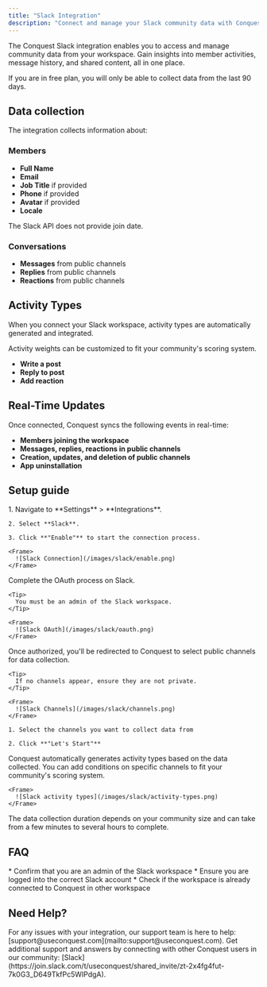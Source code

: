```yaml
---
title: "Slack Integration"
description: "Connect and manage your Slack community data with Conquest."
---
```


The Conquest Slack integration enables you to access and manage community data from your workspace. Gain insights into member activities, message history, and shared content, all in one place.

<Note>
  If you are in free plan, you will only be able to collect data from the last 90 days.
</Note>

## Data collection

The integration collects information about:

### Members

* **Full Name**
* **Email**
* **Job Title** if provided
* **Phone** if provided
* **Avatar** if provided
* **Locale**

<Note>
  The Slack API does not provide join date.
</Note>

### Conversations

* **Messages** from public channels
* **Replies** from public channels
* **Reactions** from public channels


## Activity Types

When you connect your Slack workspace, activity types are automatically generated and integrated.

<Tip>
  Activity weights can be customized to fit your community's scoring system.
</Tip>

* **Write a post**
* **Reply to post**
* **Add reaction**

## Real-Time Updates

Once connected, Conquest syncs the following events in real-time:

* **Members joining the workspace**
* **Messages, replies, reactions in public channels**
* **Creation, updates, and deletion of public channels**
* **App uninstallation**

## Setup guide

<Steps>
  <Step title="Connect Your Workspace">
    1. Navigate to **Settings** > **Integrations**.

    2. Select **Slack**.

    3. Click **"Enable"** to start the connection process.

    <Frame>
      ![Slack Connection](/images/slack/enable.png)
    </Frame>
  </Step>

  <Step title="Authorize Access">
    Complete the OAuth process on Slack.

    <Tip>
      You must be an admin of the Slack workspace.
    </Tip>

    <Frame>
      ![Slack OAuth](/images/slack/oauth.png)
    </Frame>
  </Step>

  <Step title="Select Channels">
    Once authorized, you'll be redirected to Conquest to select public channels for data collection.

    <Tip>
      If no channels appear, ensure they are not private.
    </Tip>

    <Frame>
      ![Slack Channels](/images/slack/channels.png)
    </Frame>

    1. Select the channels you want to collect data from

    2. Click **"Let's Start"**
  </Step>

  <Step title="Configure Activity Types">
    Conquest automatically generates activity types based on the data collected.
    You can add conditions on specific channels to fit your community's scoring system.

    <Frame>
      ![Slack activity types](/images/slack/activity-types.png)
    </Frame>
  </Step>
</Steps>

<Warning>
  The data collection duration depends on your community size and can take from a few minutes to several hours to complete.
</Warning>

## FAQ

<AccordionGroup>
  <Accordion title="Why my Slack workspace is not visible?">
    * Confirm that you are an admin of the Slack workspace
    * Ensure you are logged into the correct Slack account
    * Check if the workspace is already connected to Conquest in other workspace
  </Accordion>
</AccordionGroup>

## Need Help?

<Card title="Contact Support" icon="envelope">
  For any issues with your integration, our support team is here to help:
  [support@useconquest.com](mailto:support@useconquest.com).
</Card>

<Card title="Join the Community" icon="slack">
  Get additional support and answers by connecting with other Conquest users in our community:
  [Slack](https://join.slack.com/t/useconquest/shared_invite/zt-2x4fg4fut-7k0G3_D649TkfPc5WIPdgA).
</Card>